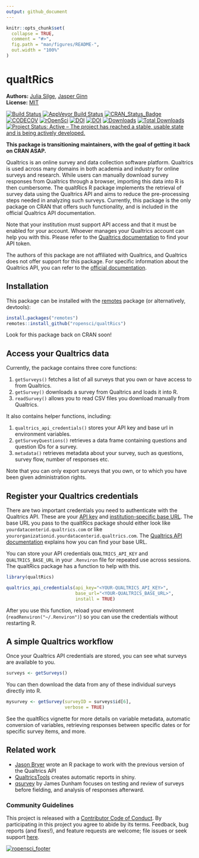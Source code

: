 ```yaml
---
output: github_document
---
```


<!-- README.md is generated from README.Rmd. Please edit that file -->

```r
knitr::opts_chunk$set(
  collapse = TRUE,
  comment = "#>",
  fig.path = "man/figures/README-",
  out.width = "100%"
)
```

# qualtRics

**Authors:** [Julia Silge](https://juliasilge.com/), [Jasper Ginn](http://www.jasperginn.io)<br/>
**License:** [MIT](https://opensource.org/licenses/MIT)

[![Build Status](https://travis-ci.org/ropensci/qualtRics.svg?branch=master)](https://travis-ci.org/ropensci/qualtRics)
[![AppVeyor Build Status](https://ci.appveyor.com/api/projects/status/fv9bmqcmty1wwrgu?svg=true)](https://ci.appveyor.com/project/JasperHG90/qualtrics-g2a4u)
[![CRAN_Status_Badge](http://www.r-pkg.org/badges/version/qualtRics)](https://cran.r-project.org/package=qualtRics)
[![CODECOV](https://codecov.io/gh/ropensci/qualtRics/branch/master/graphs/badge.svg)](https://codecov.io/gh/ropensci/qualtRics)
[![rOpenSci](https://badges.ropensci.org/192_status.svg)](https://github.com/ropensci/onboarding/issues/192)
[![DOI](https://zenodo.org/badge/70817337.svg)](https://zenodo.org/badge/latestdoi/70817337)
[![DOI](http://joss.theoj.org/papers/10.21105/joss.00690/status.svg)](https://doi.org/10.21105/joss.00690)
[![Downloads](https://cranlogs.r-pkg.org/badges/qualtRics)](https://CRAN.R-project.org/package=qualtRics)
[![Total Downloads](https://cranlogs.r-pkg.org/badges/grand-total/qualtRics?color=orange)](https://CRAN.R-project.org/package=qualtRics)
[![Project Status: Active – The project has reached a stable, usable state and is being actively developed.](http://www.repostatus.org/badges/latest/active.svg)](http://www.repostatus.org/#active)

**This package is transitioning maintainers, with the goal of getting it back on CRAN ASAP.**


Qualtrics is an online survey and data collection software platform. Qualtrics is used across many domains in both academia and industry for online surveys and research. While users can manually download survey responses from Qualtrics through a browser, importing this data into R is then cumbersome. The qualtRics R package implements the retrieval of survey data using the Qualtrics API and aims to reduce the pre-processing steps needed in analyzing such surveys. Currently, this package is the only package on CRAN that offers such functionality, and is included in the official Qualtrics API documentation. 

Note that your institution must support API access and that it must be enabled for your account. Whoever manages your Qualtrics account can help you with this. Please refer to the [Qualtrics documentation](https://api.qualtrics.com/docs/authentication) to find your API token.

The authors of this package are not affiliated with Qualtrics, and Qualtrics does not offer support for this package. For specific information about the Qualtrics API, you can refer to the [official documentation](https://api.qualtrics.com/docs/overview).


## Installation

This package can be installed with the [remotes](https://cran.r-project.org/package=remotes) package (or alternatively, devtools):

```r
install.packages("remotes")
remotes::install_github("ropensci/qualtRics")
```

Look for this package back on CRAN soon!

## Access your Qualtrics data

Currently, the package contains three core functions:

1. `getSurveys()` fetches a list of all surveys that you own or have access to from Qualtrics.
2. `getSurvey()` downloads a survey from Qualtrics and loads it into R.
3. `readSurvey()` allows you to read CSV files you download manually from Qualtrics.

It also contains helper functions, including:

1. `qualtrics_api_credentials()` stores your API key and base url in environment variables.
2. `getSurveyQuestions()` retrieves a data frame containing questions and question IDs for a survey.
3. `metadata()` retrieves metadata about your survey, such as questions, survey flow, number of responses etc.

Note that you can only export surveys that you own, or to which you have been given administration rights.

## Register your Qualtrics credentials

There are two important credentials you need to authenticate with the Qualtrics API. These are your [API key](https://api.qualtrics.com/docs/finding-qualtrics-ids) and [institution-specific base URL](https://api.qualtrics.com/docs/root-url). The base URL you pass to the qualtRics package should either look like `yourdatacenterid.qualtrics.com` or like `yourorganizationid.yourdatacenterid.qualtrics.com`. The [Qualtrics API documentation](https://api.qualtrics.com/docs/root-url) explains how you can find your base URL.

You can store your API credentials `QUALTRICS_API_KEY` and `QUALTRICS_BASE_URL` in your `.Renviron` file for repeated use across sessions. The qualtRics package has a function to help with this.

```r
library(qualtRics)

qualtrics_api_credentials(api_key="<YOUR-QUALTRICS_API_KEY>", 
                          base_url="<YOUR-QUALTRICS_BASE_URL>",
                          install = TRUE)
```

After you use this function, reload your environment (`readRenviron("~/.Renviron")`) so you can use the credentials without restarting R.

## A simple Qualtrics workflow

Once your Qualtrics API credentials are stored, you can see what surveys are available to you.

```r
surveys <- getSurveys() 
```

You can then download the data from any of these individual surveys directly into R.

```r
mysurvey <- getSurvey(surveyID = surveys$id[6], 
                      verbose = TRUE)
```


See the qualtRics vignette for more details on variable metadata, automatic conversion of variables, retrieving responses between specific dates or for specific survey items, and more.

## Related work

- [Jason Bryer](https://github.com/jbryer/qualtrics) wrote an R package to work with the previous version of the Qualtrics API
- [QualtricsTools](https://github.com/emmamorgan-tufts/QualtricsTools/) creates automatic reports in shiny.
- [qsurvey](https://github.com/jamesdunham/qsurvey) by James Dunham focuses on testing and review of surveys before fielding, and analysis of responses afterward.


### Community Guidelines

This project is released with a [Contributor Code of Conduct](CONDUCT.md). By participating in this project you agree to abide by its terms. Feedback, bug reports (and fixes!), and feature requests are welcome; file issues or seek support [here](http://github.com/ropensci/qualtRics/issues).


[![ropensci_footer](https://ropensci.org/public_images/ropensci_footer.png)](https://ropensci.org)
